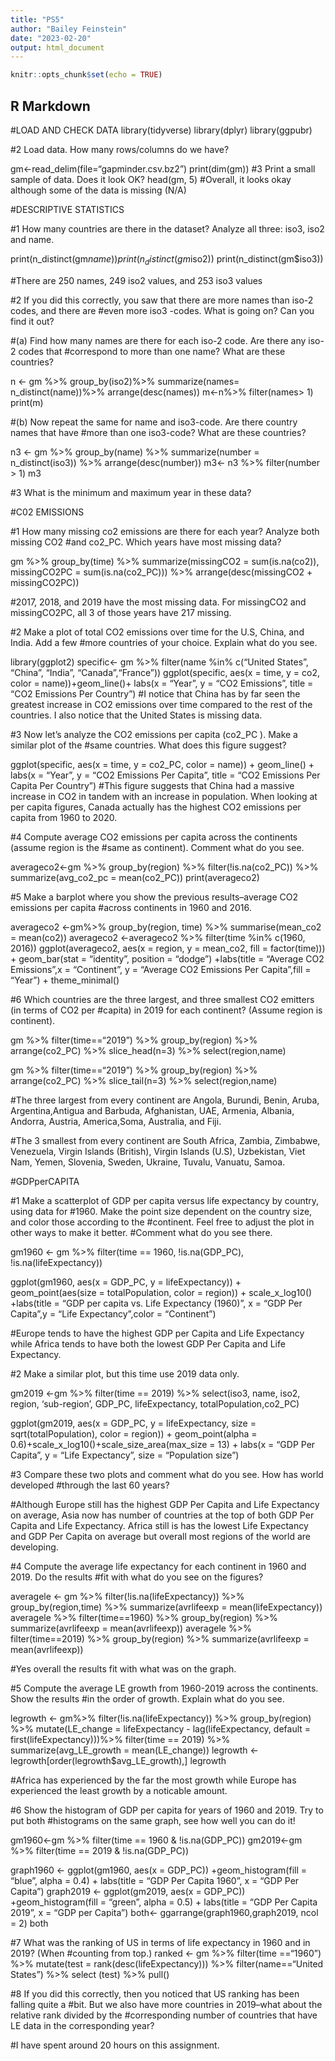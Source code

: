 ---
title: "PS5"
author: "Bailey Feinstein"
date: "2023-02-20"
output: html_document
---

```{r setup, include=FALSE}
knitr::opts_chunk$set(echo = TRUE)
```

## R Markdown
#LOAD AND CHECK DATA
library(tidyverse)
library(dplyr)
library(ggpubr)

#2  Load data. How many rows/columns do we have?

gm<-read_delim(file="gapminder.csv.bz2")
print(dim(gm))
#3 Print a small sample of data. Does it look OK?
head(gm, 5)
#Overall, it looks okay although some of the data is missing (N/A)

#DESCRIPTIVE STATISTICS 

#1 How many countries are there in the dataset? Analyze all three: iso3, iso2 and name.

print(n_distinct(gm$name))
print(n_distinct(gm$iso2))
print(n_distinct(gm$iso3))

#There are 250 names, 249 iso2 values, and 253 iso3 values

#2 If you did this correctly, you saw that there are more names than iso-2 codes, and there are
#even more iso3 -codes. What is going on? Can you find it out?

#(a) Find how many names are there for each iso-2 code. Are there any iso-2 codes that
#correspond to more than one name? What are these countries?

n <- gm %>% 
group_by(iso2)%>% 
summarize(names= n_distinct(name))%>% 
arrange(desc(names))
m<-n%>% 
filter(names> 1)
print(m)

#(b) Now repeat the same for name and iso3-code. Are there country names that have
#more than one iso3-code? What are these countries?

n3 <- gm %>% 
group_by(name) %>% 
summarize(number = n_distinct(iso3)) %>% 
arrange(desc(number))
m3<- n3 %>% 
filter(number > 1)
m3


#3 What is the minimum and maximum year in these data?

#C02 EMISSIONS

#1 How many missing co2 emissions are there for each year? Analyze both missing CO2
#and co2_PC. Which years have most missing data?

gm %>% 
group_by(time) %>% 
summarize(missingCO2 = sum(is.na(co2)), missingCO2PC = sum(is.na(co2_PC))) %>% 
arrange(desc(missingCO2 + missingCO2PC))

#2017, 2018, and 2019 have the most missing data. For missingCO2 and missingCO2PC, all 3 of those years have 217 missing.

#2 Make a plot of total CO2 emissions over time for the U.S, China, and India. Add a few
#more countries of your choice. Explain what do you see.

library(ggplot2)
specific<- gm %>% 
filter(name %in% c("United States", "China", "India", "Canada","France"))
ggplot(specific, aes(x = time, y = co2, color = name))+geom_line()+
  labs(x = "Year", y = "CO2 Emissions", title = "CO2 Emissions Per Country") 
#I notice that China has by far seen the greatest increase in CO2 emissions over time compared to the rest of the countries. I also notice that the United States is missing data.

#3 Now let’s analyze the CO2 emissions per capita (co2_PC ). Make a similar plot of the
#same countries. What does this figure suggest?

ggplot(specific, aes(x = time, y = co2_PC, color = name)) +
geom_line() + labs(x = "Year", y = "CO2 Emissions Per Capita", title = "CO2 Emissions Per Capita Per Country")
#This figure suggests that China had a massive increase in CO2 in tandem with an increase in population. When looking at per capita figures, Canada actually has the highest CO2 emissions per capita from 1960 to 2020.

#4 Compute average CO2 emissions per capita across the continents (assume region is the
#same as continent). Comment what do you see.

averageco2<-gm %>% 
group_by(region) %>%
filter(!is.na(co2_PC)) %>%
summarize(avg_co2_pc = mean(co2_PC))
print(averageco2)

#5 Make a barplot where you show the previous results–average CO2 emissions per capita
#across continents in 1960 and 2016.

averageco2 <-gm%>%
group_by(region, time) %>%
summarise(mean_co2 = mean(co2))
averageco2 <-averageco2 %>% filter(time %in% c(1960, 2016))
ggplot(averageco2, aes(x = region, y = mean_co2, fill = factor(time))) +
geom_bar(stat = "identity", position = "dodge") +labs(title = "Average CO2 Emissions",x = "Continent", y = "Average CO2 Emissions Per Capita",fill = "Year") +
theme_minimal()

#6  Which countries are the three largest, and three smallest CO2 emitters (in terms of CO2 per
#capita) in 2019 for each continent? (Assume region is continent).

gm %>% 
filter(time=="2019") %>% 
group_by(region) %>% 
arrange(co2_PC) %>% 
slice_head(n=3) %>% 
select(region,name)

gm %>% 
filter(time=="2019") %>% 
group_by(region) %>% 
arrange(co2_PC) %>% 
slice_tail(n=3) %>% 
select(region,name)

#The three largest from every continent are Angola, Burundi, Benin, Aruba, Argentina,Antigua and Barbuda, Afghanistan, UAE, Armenia, Albania, Andorra, Austria, America,Soma, Australia, and Fiji.

#The 3 smallest from every continent are South Africa, Zambia, Zimbabwe, Venezuela, Virgin Islands (British), Virgin Islands (U.S), Uzbekistan, Viet Nam, Yemen, Slovenia, Sweden, Ukraine, Tuvalu, Vanuatu, Samoa.

#GDPperCAPITA

#1 Make a scatterplot of GDP per capita versus life expectancy by country, using data for
#1960. Make the point size dependent on the country size, and color those according to the
#continent. Feel free to adjust the plot in other ways to make it better.
#Comment what do you see there.

gm1960 <- gm %>%
  filter(time == 1960, !is.na(GDP_PC), !is.na(lifeExpectancy))

ggplot(gm1960, aes(x = GDP_PC, y = lifeExpectancy)) +
geom_point(aes(size = totalPopulation, color = region)) +
scale_x_log10() +labs(title = "GDP per capita vs. Life Expectancy (1960)",
x = "GDP Per Capita",y = "Life Expectancy",color = "Continent")

#Europe tends to have the highest GDP per Capita and Life Expectancy while Africa tends to have both the lowest GDP Per Capita and Life Expectancy.

#2  Make a similar plot, but this time use 2019 data only.

gm2019 <-gm %>%
filter(time == 2019) %>%
select(iso3, name, iso2, region, 'sub-region', GDP_PC, lifeExpectancy, totalPopulation,co2_PC)

ggplot(gm2019, aes(x = GDP_PC, y = lifeExpectancy, size = sqrt(totalPopulation), color = region)) + geom_point(alpha = 0.6)+scale_x_log10()+scale_size_area(max_size = 13) +
  labs(x = "GDP Per Capita", y = "Life Expectancy", size = "Population size")



#3 Compare these two plots and comment what do you see. How has world developed
#through the last 60 years?

#Although Europe still has the highest GDP Per Capita and Life Expectancy on average, Asia now has number of countries at the top of both GDP Per Capita and Life Expectancy. Africa still is has the lowest Life Expectancy and GDP Per Capita on average but overall most regions of the world are developing.

#4 Compute the average life expectancy for each continent in 1960 and 2019. Do the results
#fit with what do you see on the figures?

averagele <- gm %>%
  filter(!is.na(lifeExpectancy)) %>% 
  group_by(region,time) %>%
  summarize(avrlifeexp = mean(lifeExpectancy))
averagele %>% 
  filter(time==1960) %>% 
  group_by(region) %>% 
  summarize(avrlifeexp = mean(avrlifeexp))
averagele %>% 
  filter(time==2019) %>% 
  group_by(region) %>% 
  summarize(avrlifeexp = mean(avrlifeexp))
  
#Yes overall the results fit with what was on the graph. 


#5 Compute the average LE growth from 1960-2019 across the continents. Show the results
#in the order of growth. Explain what do you see.

legrowth <- gm%>%
filter(!is.na(lifeExpectancy)) %>%
group_by(region) %>%
mutate(LE_change = lifeExpectancy - lag(lifeExpectancy, default = first(lifeExpectancy)))%>%
filter(time == 2019) %>%
 summarize(avg_LE_growth = mean(LE_change))
legrowth <-legrowth[order(legrowth$avg_LE_growth),] 
legrowth

#Africa has experienced by the far the most growth while Europe has experienced the least growth by a noticable amount. 


#6  Show the histogram of GDP per capita for years of 1960 and 2019. Try to put both
#histograms on the same graph, see how well you can do it!

gm1960<-gm %>%
filter(time == 1960 & !is.na(GDP_PC))
gm2019<-gm %>% 
filter(time == 2019 & !is.na(GDP_PC))

graph1960 <- ggplot(gm1960, aes(x = GDP_PC)) +geom_histogram(fill = "blue", alpha = 0.4) + labs(title = "GDP Per Capita 1960", x = "GDP Per Capita")
graph2019 <- ggplot(gm2019, aes(x = GDP_PC)) +geom_histogram(fill = "green", alpha = 0.5) +
labs(title = "GDP Per Capita 2019", x = "GDP per Capita")
both<- ggarrange(graph1960,graph2019, ncol = 2)
both

#7 What was the ranking of US in terms of life expectancy in 1960 and in 2019? (When
#counting from top.)
ranked <- gm %>% 
filter(time =="1960") %>% 
mutate(test = rank(desc(lifeExpectancy))) %>% 
filter(name=="United States") %>% 
select (test) %>% 
pull()


#8 If you did this correctly, then you noticed that US ranking has been falling quite a
#bit. But we also have more countries in 2019–what about the relative rank divided by the
#corresponding number of countries that have LE data in the corresponding year?


#I have spent around 20 hours on this assignment.
